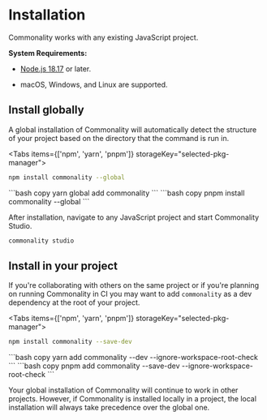 
# Installation

Commonality works with any existing JavaScript project.

**System Requirements:**

* [Node.js 18.17](https://nodejs.org) or later.

* macOS, Windows, and Linux are supported.

## Install globally

A global installation of Commonality will automatically detect the structure of your project based on the directory that the command is run in.

<Tabs items={['npm', 'yarn', 'pnpm']} storageKey="selected-pkg-manager">
  <Tab>
  ```bash copy
  npm install commonality --global
  ```
  </Tab>
  <Tab>
  ```bash copy
  yarn global add commonality
  ```
  </Tab>
  <Tab>
  ```bash copy
  pnpm install commonality --global
  ```
  </Tab>
</Tabs>

After installation, navigate to any JavaScript project and start Commonality Studio.

```bash copy
commonality studio
```

## Install in your project

If you're collaborating with others on the same project or if you're planning on running Commonality in CI you may want to add `commonality` as a dev dependency at the root of your project.

<Tabs items={['npm', 'yarn', 'pnpm']} storageKey="selected-pkg-manager">
  <Tab>
  ```bash copy
  npm install commonality --save-dev
  ```
  </Tab>
  <Tab>
    ```bash copy
    yarn add commonality --dev --ignore-workspace-root-check
    ```
  </Tab>
  <Tab>
    ```bash copy
    pnpm add commonality --save-dev --ignore-workspace-root-check
    ```
  </Tab>
</Tabs>

Your global installation of Commonality will continue to work in other projects.
However, if Commonality is installed locally in a project, the local installation will always take precedence over the global one.
